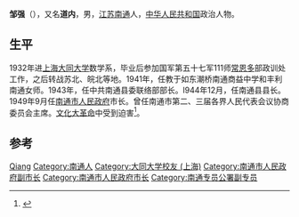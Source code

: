 '''邹强'''（{{bd|1915年||1979年}}），又名'''道内'''，男，[[江苏省|江苏]][[南通|南通]]人，[[中华人民共和国|中华人民共和国]]政治人物。

==生平==
1932年进[[上海大同大学|上海大同大学]]数学系，毕业后参加国军第五十七军111师[[常恩多|常恩多]]部政训处工作，之后转战苏北、皖北等地。1941年，任教于如东潮桥南通商益中学和丰利南通女师。1943年，任中共南通县委联络部部长。l944年12月，任南通县县长。1949年9月任[[南通市人民政府|南通市人民政府]]市长。曾任南通市第二、三届各界人民代表会议协商委员会主席。[[文化大革命|文化大革命]]中受到迫害<ref>{{cite news|title=中国共产党南通地方简史——风雷篇（抗日战争时期）|url=http://www.ntszw.com/NewsDetail.aspx?Id=142|accessdate=2014-08-16|newspaper=南通史志网|archive-url=https://web.archive.org/web/20140819082638/http://www.ntszw.com/NewsDetail.aspx?Id=142|archive-date=2014-08-19|dead-url=yes}}</ref>。

== 参考 ==
{{reflist}}

{{Authority control}}
{{DEFAULTSORT:Zou}}
[[Category:邹姓|Qiang]]
[[Category:南通人|Category:南通人]]
[[Category:大同大学校友_(上海)|Category:大同大学校友 (上海)]]
[[Category:南通市人民政府副市长|Category:南通市人民政府副市长]]
[[Category:南通市人民政府市长|Category:南通市人民政府市长]]
[[Category:南通专员公署副专员|Category:南通专员公署副专员]]

{{中国政治人物小作品}}
